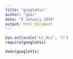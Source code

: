 ```yaml
---
title: "googleVis"
author: "ppar"
date: "9 January 2016"
output: html_document
---
```


```r
Sys.setlocale("LC_ALL", "C")
require(googleVis)
```

```r
demo(googleVis)
```